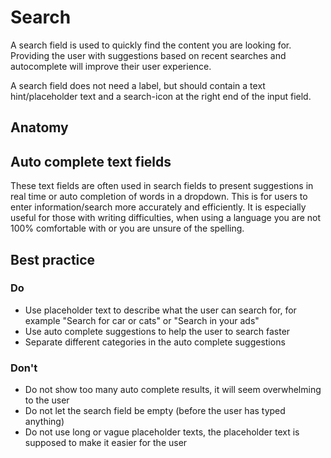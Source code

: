 # Search

A search field is used to quickly find the content you are looking for. Providing the user with suggestions based on recent searches and autocomplete will improve their user experience.

A search field does not need a label, but should contain a text hint/placeholder text and a search-icon at the right end of the input field.

<Imagefullwidth image="comng-soon.svg" title="Search example" />

<TableOfContents />

## Anatomy

<Imagefullwidth image="coming-soon.svg" title="Search anatomy example" />

## Auto complete text fields

These text fields are often used in search fields to present suggestions in real time or auto completion of words in a dropdown. This is for users to enter information/search more accurately and efficiently. It is especially useful for those with writing difficulties, when using a language you are not 100% comfortable with or you are unsure of the spelling.

## Best practice

### Do

- Use placeholder text to describe what the user can search for, for example "Search for car or cats" or "Search in your ads"
- Use auto complete suggestions to help the user to search faster
- Separate different categories in the auto complete suggestions

### Don't

- Do not show too many auto complete results, it will seem overwhelming to the user
- Do not let the search field be empty (before the user has typed anything)
- Do not use long or vague placeholder texts, the placeholder text is supposed to make it easier for the user
